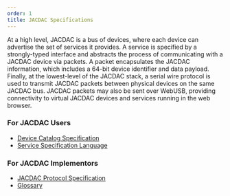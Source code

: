 ---
order: 1
title: JACDAC Specifications
---

At a high level, JACDAC is a bus of devices, where each device can advertise the set of services it provides. A service is specified by a strongly-typed interface and abstracts the process of communicating with a JACDAC device via packets. A packet encapsulates the JACDAC information, which includes a 64-bit device identifier and data payload. Finally, at the lowest-level of the JACDAC stack, a serial wire protocol is used to transmit JACDAC packets between physical devices on the same JACDAC bus. JACDAC packets may also be sent over WebUSB, providing connectivity to virtual JACDAC devices and services running in the web browser. 

### For JACDAC Users

* [Device Catalog Specification](./specification/device-catalog)
* [Service Specification Language](./specification/service-spec-language)

### For JACDAC Implementors

* [JACDAC Protocol Specification](./specification/jacdac-protocol)
* [Glossary](./specification/glossary)

